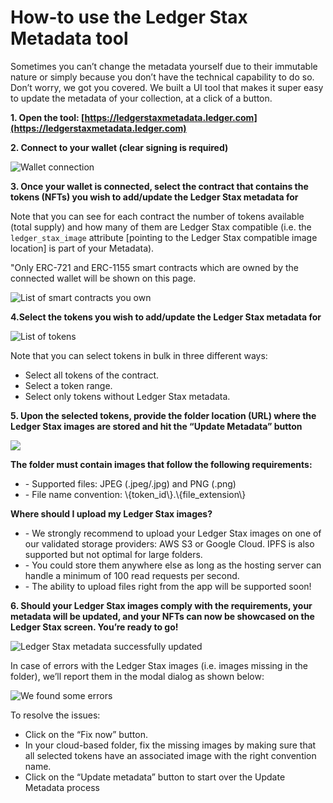 
# How-to use the Ledger Stax Metadata tool

Sometimes you can’t change the metadata yourself due to their immutable nature or simply because you don’t have the technical capability to do so. Don’t worry, we got you covered. We built a UI tool that makes it super easy to update the metadata of your collection, at a click of a button. 


**1. Open the tool: [https://ledgerstaxmetadata.ledger.com](https://ledgerstaxmetadata.ledger.com)**


**2. Connect to your wallet (clear signing is required)**

![Wallet connection](/metadata-04.png)


**3. Once your wallet is connected, select the contract that contains the tokens (NFTs) you wish to add/update the Ledger Stax metadata for**

Note that you can see for each contract the number of tokens available (total supply) and how many of them are Ledger Stax compatible (i.e. the `ledger_stax_image` attribute [pointing to the Ledger Stax compatible image location] is part of your Metadata). 

<Callout type="warning" emoji="⚠️">
  "Only ERC-721 and ERC-1155 smart contracts which are owned by the connected wallet will be shown on this page.
</Callout>

![List of smart contracts you own](/metadata-05.png)


**4.Select the tokens you wish to add/update the Ledger Stax metadata for**

![List of tokens](/metadata-06.png)

Note that you can select tokens in bulk in three different ways:
- Select all tokens of the contract.
- Select a token range.
- Select only tokens without Ledger Stax metadata.

**5. Upon the selected tokens, provide the folder location (URL) where the Ledger Stax images are stored and hit the “Update Metadata” button**

![](/metadata-07.png)

<Callout type="info" emoji="👉">
	<b>The folder must contain images that follow the following requirements:</b> 
	<ul>
		<li>- Supported files: JPEG (.jpeg/.jpg) and PNG (.png)</li> 
		<li>- File name convention: \{token_id\}.\{file_extension\}</li>
	</ul>
</Callout>


<Callout type="info" emoji="👉">
  <b>Where should I upload my Ledger Stax images?</b>
  <ul>
  	<li>- We strongly recommend to upload your Ledger Stax images on one of our validated storage providers: AWS S3 or Google Cloud. IPFS is also supported but not optimal for large folders.</li>
  	<li>- You could store them anywhere else as long as the hosting server can handle a minimum of 100 read requests per second.</li>
  	<li>- The ability to upload files right from the app will be supported soon! </li>
  </ul>
</Callout>


**6. Should your Ledger Stax images comply with the requirements, your metadata will be updated, and your NFTs can now be showcased on the Ledger Stax screen. You’re ready to go!**

![Ledger Stax metadata successfully updated](/metadata-08.png)

In case of errors with the Ledger Stax images (i.e. images missing in the folder), we’ll report them in the modal dialog as shown below:

![We found some errors](/metadata-09.png)

To resolve the issues:
- Click on the “Fix now” button.
- In your cloud-based folder, fix the missing images by making sure that all selected tokens have an associated image with the right convention name.
- Click on the “Update metadata” button to start over the Update Metadata process 